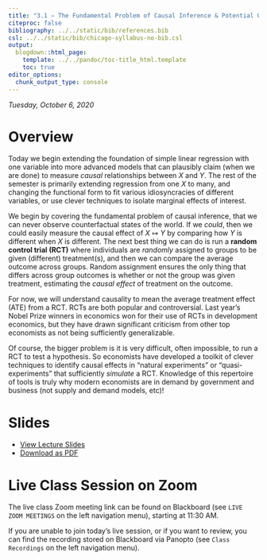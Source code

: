 ```yaml
---
title: "3.1 — The Fundamental Problem of Causal Inference & Potential Outcomes — Class Notes"
citeproc: false
bibliography: ../../static/bib/references.bib
csl: ../../static/bib/chicago-syllabus-no-bib.csl
output:
  blogdown::html_page:
    template: ../../pandoc/toc-title_html.template
    toc: true
editor_options: 
  chunk_output_type: console
---
```


*Tuesday, October 6, 2020*

# Overview

Today we begin extending the foundation of simple linear regression with one variable into more advanced models that can plausibly claim (when we are done) to measure *causal* relationships between $X$ and $Y$. The rest of the semester is primarily extending regression from one $X$ to many, and changing the functional form to fit various idiosyncracies of different variables, or use clever techniques to isolate marginal effects of interest.

We begin by covering the fundamental problem of causal inference, that we can never observe counterfactual states of the world. If we *could*, then we could easily measure the causal effect of $X \mapsto Y$ by comparing how $Y$ is different when $X$ is different. The next best thing we can do is run a **random control trial (RCT)** where individuals are *randomly* assigned to groups to be given (different) treatment(s), and then we can compare the average outcome across groups. Random assignment ensures the only thing that differs across group outcomes is whether or not the group was given treatment, estimating the *causal effect* of treatment on the outcome. 

For now, we will understand causality to mean the average treatment effect (ATE) from a RCT. RCTs are both popular and controversial. Last year’s Nobel Prize winners in economics won for their use of RCTs in development economics, but they have drawn significant criticism from other top economists as not being sufficiently generalizable.

Of course, the bigger problem is it is very difficult, often impossible, to run a RCT to test a hypothesis. So economists have developed a toolkit of clever techniques to identify causal effects in “natural experiments” or “quasi-experiments” that sufficiently *simulate* a RCT. Knowledge of this repertoire of tools is truly why modern economists are in demand by government and business (not supply and demand models, etc)!

# Slides

- [<i class="fas fa-chalkboard-teacher"></i> View Lecture Slides](/slides/3.1-slides.html)
- [<i class="fas fa-file-pdf"></i> Download as PDF](/slides/3.1-slides.pdf)

# Live Class Session on Zoom

The live class <i class="fas fa-video"></i> Zoom meeting link can be found on Blackboard (see `LIVE ZOOM MEETINGS` on the left navigation menu), starting at 11:30 AM.

If you are unable to join today's live session, or if you want to review, you can find the recording stored on Blackboard via Panopto (see `Class Recordings` on the left navigation menu).